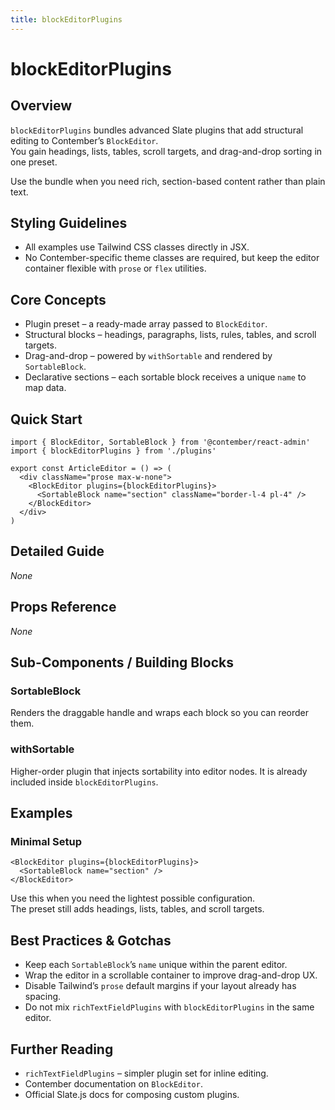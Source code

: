 ```yaml
---
title: blockEditorPlugins
---
```


<!-- Edited by human: false -->
<!-- Examples count: 1 -->
<!-- Source examples: 1 -->
<!-- Playground examples: 0 -->
<!-- External examples: 0 -->
<!-- Import examples: 0 -->

# blockEditorPlugins

## Overview
`blockEditorPlugins` bundles advanced Slate plugins that add structural editing to Contember’s `BlockEditor`.  
You gain headings, lists, tables, scroll targets, and drag-and-drop sorting in one preset.

Use the bundle when you need rich, section-based content rather than plain text.

## Styling Guidelines
* All examples use Tailwind CSS classes directly in JSX.
* No Contember-specific theme classes are required, but keep the editor container flexible with `prose` or `flex` utilities.

## Core Concepts
* Plugin preset – a ready-made array passed to `BlockEditor`.
* Structural blocks – headings, paragraphs, lists, rules, tables, and scroll targets.
* Drag-and-drop – powered by `withSortable` and rendered by `SortableBlock`.
* Declarative sections – each sortable block receives a unique `name` to map data.

## Quick Start
```tsx
import { BlockEditor, SortableBlock } from '@contember/react-admin'
import { blockEditorPlugins } from './plugins'

export const ArticleEditor = () => (
  <div className="prose max-w-none">
    <BlockEditor plugins={blockEditorPlugins}>
      <SortableBlock name="section" className="border-l-4 pl-4" />
    </BlockEditor>
  </div>
)
```

## Detailed Guide
_None_

## Props Reference
_None_

## Sub-Components / Building Blocks

### SortableBlock
Renders the draggable handle and wraps each block so you can reorder them.

### withSortable
Higher-order plugin that injects sortability into editor nodes. It is already included inside `blockEditorPlugins`.

## Examples

### Minimal Setup
```tsx
<BlockEditor plugins={blockEditorPlugins}>
  <SortableBlock name="section" />
</BlockEditor>
```
Use this when you need the lightest possible configuration.  
The preset still adds headings, lists, tables, and scroll targets.

## Best Practices & Gotchas
* Keep each `SortableBlock`’s `name` unique within the parent editor.
* Wrap the editor in a scrollable container to improve drag-and-drop UX.
* Disable Tailwind’s `prose` default margins if your layout already has spacing.
* Do not mix `richTextFieldPlugins` with `blockEditorPlugins` in the same editor.

## Further Reading
* `richTextFieldPlugins` – simpler plugin set for inline editing.
* Contember documentation on `BlockEditor`.
* Official Slate.js docs for composing custom plugins.

<!-- End of Generated Documentation -->